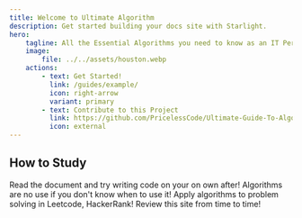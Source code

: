 ```yaml
---
title: Welcome to Ultimate Algorithm
description: Get started building your docs site with Starlight.
hero:
    tagline: All the Essential Algorithms you need to know as an IT Person
    image:
        file: ../../assets/houston.webp
    actions:
        - text: Get Started!
          link: /guides/example/
          icon: right-arrow
          variant: primary
        - text: Contribute to this Project
          link: https://github.com/PricelessCode/Ultimate-Guide-To-Algorithm
          icon: external
---
```



## How to Study

<CardGrid stagger>
    <Card title="Read & Write Code" icon="pencil">
        Read the document and try writing code on your on own after!
    </Card>
    <Card title="Compare Usecase" icon="add-document">
        Algorithms are no use if you don't know when to use it!
    </Card>
    <Card title="Solve Problems" icon="setting">
        Apply algorithms to problem solving in Leetcode, HackerRank!
    </Card>
    <Card title="Review" icon="open-book">
        Review this site from time to time! 
    </Card>
</CardGrid>
